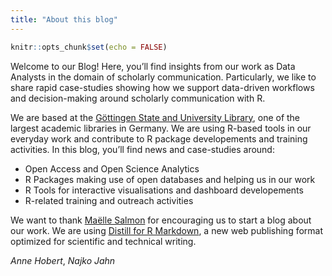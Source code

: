 ```yaml
---
title: "About this blog"
---
```


```r
knitr::opts_chunk$set(echo = FALSE)
```

Welcome to our Blog! Here, you'll find insights from our work as Data Analysts in the domain of scholarly communication. Particularly, we like to share rapid case-studies showing how we support data-driven workflows and decision-making around scholarly communication with R.

We are based at the [Göttingen State and University Library](https://www.sub.uni-goettingen.de/en/news/), one of the largest academic libraries in Germany. We are using R-based tools in our everyday work and contribute to R package developements and training activities. In this blog, you'll find news and case-studies around:

- Open Access and Open Science Analytics
- R Packages making use of open databases and helping us in our work
- R Tools for interactive visualisations and dashboard developements
- R-related training and outreach activities 

We want to thank [Maëlle Salmon](https://masalmon.eu/) for encouraging us to start a blog about our work. We are using [Distill for R Markdown](https://rstudio.github.io/distill/), a new web publishing format optimized for scientific and technical writing.

*Anne Hobert*, *Najko Jahn*
